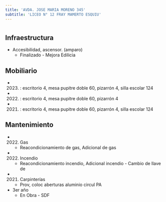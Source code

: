 ```yaml
---
title: 'AVDA. JOSE MARIA MORENO 345'
subtitle: 'LICEO N° 12 FRAY MAMERTO ESQUIU'
---
```


#
## Infraestructura

* Accesibilidad, ascensor. (amparo) 
    + Finalizado - Mejora Edilicia 


## Mobiliario

*  (2023) : escritorio 4, mesa pupitre doble 60, pizarrón 4, silla escolar 124 

*  (2022) : escritorio 4, mesa pupitre doble 60, pizarrón 4 

*  (2021) : escritorio 4, mesa pupitre doble 60, pizarrón 4, silla escolar 124 





## Mantenimiento

*  (2022) Gas 
    + Reacondicionamiento de gas, Adicional de gas

*  (2022) Incendio 
    + Reacondicionamiento incendio, Adicional incendio - Cambio de llave de

*  (2021) Carpinterías 
    + Prov, coloc aberturas aluminio circul PA





* 3er año 
    + En Obra - SDF 




